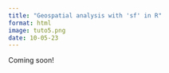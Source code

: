 ```yaml
---
title: "Geospatial analysis with 'sf' in R"
format: html
image: tuto5.png
date: 10-05-23
---
```


Coming soon!